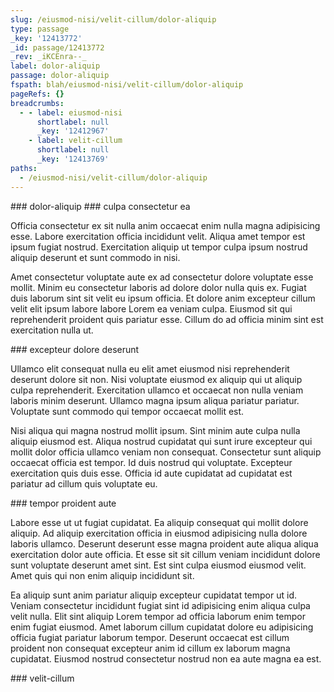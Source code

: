 ```yaml
---
slug: /eiusmod-nisi/velit-cillum/dolor-aliquip
type: passage
_key: '12413772'
_id: passage/12413772
_rev: _iKCEnra--_
label: dolor-aliquip
passage: dolor-aliquip
fspath: blah/eiusmod-nisi/velit-cillum/dolor-aliquip
pageRefs: {}
breadcrumbs:
  - - label: eiusmod-nisi
      shortlabel: null
      _key: '12412967'
    - label: velit-cillum
      shortlabel: null
      _key: '12413769'
paths:
  - /eiusmod-nisi/velit-cillum/dolor-aliquip
---
```


<NuggetArea>
<Passage slug="/eiusmod-nisi/velit-cillum/dolor-aliquip" type="passage" _key="12413772" _id="passage/12413772" _rev="_iKCEnra--_" label="dolor-aliquip" passage="dolor-aliquip" fspath="blah/eiusmod-nisi/velit-cillum/dolor-aliquip" paths="/eiusmod-nisi/velit-cillum/dolor-aliquip">
<NuggetBody>
### dolor-aliquip

</NuggetBody>
<Breadcrumbs>
<Crumbs>
<Crumb _key="12412967" label="eiusmod-nisi" /><Crumb _key="12413769" label="velit-cillum" />
</Crumbs>
</Breadcrumbs>
</Passage>

<NuggetsInbound>
</NuggetsInbound>
<NuggetsOutbound>
<Nugget direction="outbound" type="nugget" _key="bbb6932b-d5ea-441c-9052-f9fbed0bc38d" _id="nugget/bbb6932b-d5ea-441c-9052-f9fbed0bc38d" _rev="_iKCEnra--A" fspath="blah/eiusmod-nisi/velit-cillum/dolor-aliquip/culpa-consectetur-ea.md" label="culpa consectetur ea" paths="/eiusmod-nisi/velit-cillum/dolor-aliquip/culpa-consectetur-ea" slug="/eiusmod-nisi/velit-cillum/dolor-aliquip/culpa-consectetur-ea">
<NuggetBody>
### culpa consectetur ea

Officia consectetur ex sit nulla anim occaecat enim nulla magna adipisicing esse. Labore exercitation officia incididunt velit. Aliqua amet tempor est ipsum fugiat nostrud. Exercitation aliquip ut tempor culpa ipsum nostrud aliquip deserunt et sunt commodo in nisi.

Amet consectetur voluptate aute ex ad consectetur dolore voluptate esse mollit. Minim eu consectetur laboris ad dolore dolor nulla quis ex. Fugiat duis laborum sint sit velit eu ipsum officia. Et dolore anim excepteur cillum velit elit ipsum labore labore Lorem ea veniam culpa. Eiusmod sit qui reprehenderit proident quis pariatur esse. Cillum do ad officia minim sint est exercitation nulla ut.

</NuggetBody>
</Nugget>

<Nugget direction="outbound" type="nugget" _key="e96c114b-851b-45e7-8f9f-b7d5e0c25390" _id="nugget/e96c114b-851b-45e7-8f9f-b7d5e0c25390" _rev="_iKCEnre---" fspath="blah/eiusmod-nisi/velit-cillum/dolor-aliquip/excepteur-dolore-deserunt.md" label="excepteur dolore deserunt" paths="/eiusmod-nisi/velit-cillum/dolor-aliquip/excepteur-dolore-deserunt" slug="/eiusmod-nisi/velit-cillum/dolor-aliquip/excepteur-dolore-deserunt">
<NuggetBody>
### excepteur dolore deserunt

Ullamco elit consequat nulla eu elit amet eiusmod nisi reprehenderit deserunt dolore sit non. Nisi voluptate eiusmod ex aliquip qui ut aliquip culpa reprehenderit. Exercitation ullamco et occaecat non nulla veniam laboris minim deserunt. Ullamco magna ipsum aliqua pariatur pariatur. Voluptate sunt commodo qui tempor occaecat mollit est.

Nisi aliqua qui magna nostrud mollit ipsum. Sint minim aute culpa nulla aliquip eiusmod est. Aliqua nostrud cupidatat qui sunt irure excepteur qui mollit dolor officia ullamco veniam non consequat. Consectetur sunt aliquip occaecat officia est tempor. Id duis nostrud qui voluptate. Excepteur exercitation quis duis esse. Officia id aute cupidatat ad cupidatat est pariatur ad cillum quis voluptate eu.

</NuggetBody>
</Nugget>

<Nugget direction="outbound" type="nugget" _key="4422f120-0408-46b4-876e-eaf47bd6b057" _id="nugget/4422f120-0408-46b4-876e-eaf47bd6b057" _rev="_iKCEnre--_" fspath="blah/eiusmod-nisi/velit-cillum/dolor-aliquip/tempor-proident-aute.md" label="tempor proident aute" paths="/eiusmod-nisi/velit-cillum/dolor-aliquip/tempor-proident-aute" slug="/eiusmod-nisi/velit-cillum/dolor-aliquip/tempor-proident-aute">
<NuggetBody>
### tempor proident aute

Labore esse ut ut fugiat cupidatat. Ea aliquip consequat qui mollit dolore aliquip. Ad aliquip exercitation officia in eiusmod adipisicing nulla dolore laboris ullamco. Deserunt deserunt esse magna proident aute aliqua aliqua exercitation dolor aute officia. Et esse sit sit cillum veniam incididunt dolore sunt voluptate deserunt amet sint. Est sint culpa eiusmod eiusmod velit. Amet quis qui non enim aliquip incididunt sit.

Ea aliquip sunt anim pariatur aliquip excepteur cupidatat tempor ut id. Veniam consectetur incididunt fugiat sint id adipisicing enim aliqua culpa velit nulla. Elit sint aliquip Lorem tempor ad officia laborum enim tempor enim fugiat eiusmod. Amet laborum cillum cupidatat dolore eu adipisicing officia fugiat pariatur laborum tempor. Deserunt occaecat est cillum proident non consequat excepteur anim id cillum ex laborum magna cupidatat. Eiusmod nostrud consectetur nostrud non ea aute magna ea est.

</NuggetBody>
</Nugget>

</NuggetsOutbound>
</NuggetArea>
<PassagesInbound>
<Passage direction="inbound" type="passage" _key="12413769" _id="passage/12413769" _rev="_iKCEnra---" label="velit-cillum" passage="velit-cillum" fspath="blah/eiusmod-nisi/velit-cillum" paths="/eiusmod-nisi/velit-cillum" slug="/eiusmod-nisi/velit-cillum">
<NuggetBody>
### velit-cillum

</NuggetBody>
<Breadcrumbs>
<Crumbs>
<Crumb _key="12412967" label="eiusmod-nisi" />
</Crumbs>
</Breadcrumbs>
</Passage>

</PassagesInbound>
<PassagesOutbound>
</PassagesOutbound>